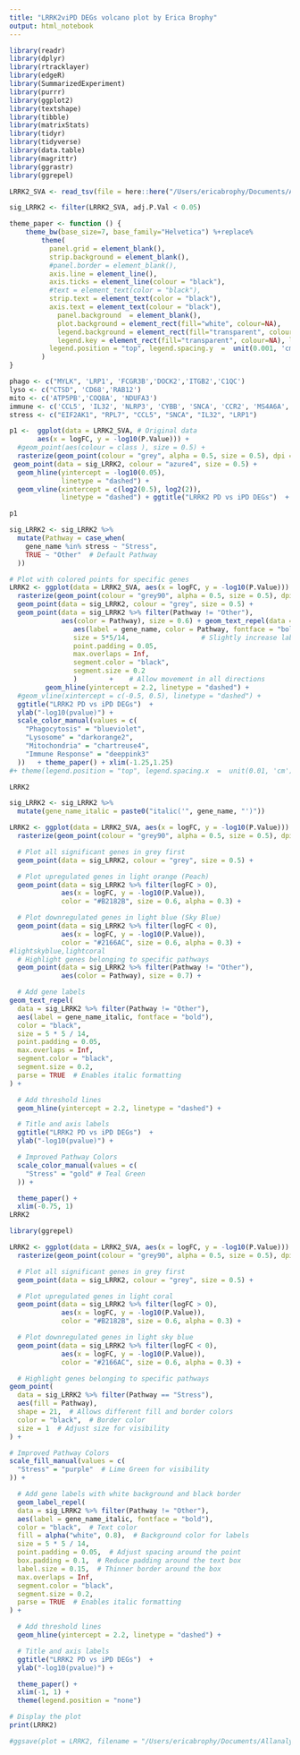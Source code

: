 ```yaml
---
title: "LRRK2viPD DEGs volcano plot by Erica Brophy"
output: html_notebook
---
```



```r
library(readr)
library(dplyr)
library(rtracklayer)
library(edgeR)
library(SummarizedExperiment)
library(purrr)
library(ggplot2)
library(textshape)
library(tibble)
library(matrixStats)
library(tidyr)
library(tidyverse)
library(data.table)
library(magrittr)
library(ggrastr)
library(ggrepel)
```

```r
LRRK2_SVA <- read_tsv(file = here::here("/Users/ericabrophy/Documents/Allanalysis_results_121824_BioPD_Erica/SVA/LRRK2viPD_SVA_DEGs.tsv"))

sig_LRRK2 <- filter(LRRK2_SVA, adj.P.Val < 0.05)
```

```r
theme_paper <- function () { 
    theme_bw(base_size=7, base_family="Helvetica") %+replace% 
        theme(
          panel.grid = element_blank(),
          strip.background = element_blank(),
          #panel.border = element_blank(),
          axis.line = element_line(),
          axis.ticks = element_line(colour = "black"),
          #text = element_text(color = "black"), 
          strip.text = element_text(color = "black"),
          axis.text = element_text(colour = "black"),
            panel.background  = element_blank(),
            plot.background = element_rect(fill="white", colour=NA), 
            legend.background = element_rect(fill="transparent", colour=NA),
            legend.key = element_rect(fill="transparent", colour=NA), legend.text = element_text(size = 4), 
          legend.position = "top", legend.spacing.y  =  unit(0.001, 'cm')
        )
}
```

```r
phago <- c("MYLK", 'LRP1', 'FCGR3B','DOCK2','ITGB2','C1QC')
lyso <- c("CTSD", 'CD68','RAB12')
mito <- c('ATP5PB','COQ8A', 'NDUFA3')
immune <- c('CCL5', 'IL32', 'NLRP3', 'CYBB', 'SNCA', 'CCR2', 'MS4A6A', 'NOD2', 'NLRP12')
stress <- c("EIF2AK1", "RPL7", "CCL5", "SNCA", "IL32", "LRP1")
```

```r
p1 <-  ggplot(data = LRRK2_SVA, # Original data  
       aes(x = logFC, y = -log10(P.Value))) + 
  #geom_point(aes(colour = class ), size = 0.5) +
  rasterize(geom_point(colour = "grey", alpha = 0.5, size = 0.5), dpi = 600) + 
 geom_point(data = sig_LRRK2, colour = "azure4", size = 0.5) +
  geom_hline(yintercept = -log10(0.05),
             linetype = "dashed") + 
  geom_vline(xintercept = c(log2(0.5), log2(2)),
             linetype = "dashed") + ggtitle("LRRK2 PD vs iPD DEGs")  + ylab("-log10(pvalue)") + theme_paper()

p1
```

```r
sig_LRRK2 <- sig_LRRK2 %>%
  mutate(Pathway = case_when(
    gene_name %in% stress ~ "Stress",
    TRUE ~ "Other"  # Default Pathway
  ))

# Plot with colored points for specific genes
LRRK2 <- ggplot(data = LRRK2_SVA, aes(x = logFC, y = -log10(P.Value))) +    
  rasterize(geom_point(colour = "grey90", alpha = 0.5, size = 0.5), dpi = 600) +  
  geom_point(data = sig_LRRK2, colour = "grey", size = 0.5) +   
  geom_point(data = sig_LRRK2 %>% filter(Pathway != "Other"), 
             aes(color = Pathway), size = 0.6) + geom_text_repel(data = sig_LRRK2 %>% filter(Pathway != "Other"), 
                aes(label = gene_name, color = Pathway, fontface = "bold"), 
                size = 5*5/14,                  # Slightly increase label size
                point.padding = 0.05, 
                max.overlaps = Inf, 
                segment.color = "black", 
                segment.size = 0.2
                )        +    # Allow movement in all directions
         geom_hline(yintercept = 2.2, linetype = "dashed") +    
  #geom_vline(xintercept = c(-0.5, 0.5), linetype = "dashed") + 
  ggtitle("LRRK2 PD vs iPD DEGs")  + 
  ylab("-log10(pvalue)") + 
  scale_color_manual(values = c(
    "Phagocytosis" = "blueviolet", 
    "Lysosome" = "darkorange2", 
    "Mitochondria" = "chartreuse4", 
    "Immune Response" = "deeppink3"
  ))   + theme_paper() + xlim(-1.25,1.25)
#+ theme(legend.position = "top", legend.spacing.x  =  unit(0.01, 'cm')) 

LRRK2
```

```r
sig_LRRK2 <- sig_LRRK2 %>%
  mutate(gene_name_italic = paste0("italic('", gene_name, "')"))

LRRK2 <- ggplot(data = LRRK2_SVA, aes(x = logFC, y = -log10(P.Value))) +    
  rasterize(geom_point(colour = "grey90", alpha = 0.5, size = 0.5), dpi = 600) +  

  # Plot all significant genes in grey first
  geom_point(data = sig_LRRK2, colour = "grey", size = 0.5) +  

  # Plot upregulated genes in light orange (Peach)
  geom_point(data = sig_LRRK2 %>% filter(logFC > 0), 
             aes(x = logFC, y = -log10(P.Value)), 
             color = "#B2182B", size = 0.6, alpha = 0.3) +  

  # Plot downregulated genes in light blue (Sky Blue)
  geom_point(data = sig_LRRK2 %>% filter(logFC < 0), 
             aes(x = logFC, y = -log10(P.Value)), 
             color = "#2166AC", size = 0.6, alpha = 0.3) +  
#lightskyblue,lightcoral
  # Highlight genes belonging to specific pathways
  geom_point(data = sig_LRRK2 %>% filter(Pathway != "Other"), 
             aes(color = Pathway), size = 0.7) +  

  # Add gene labels
geom_text_repel(
  data = sig_LRRK2 %>% filter(Pathway != "Other"), 
  aes(label = gene_name_italic, fontface = "bold"), 
  color = "black", 
  size = 5 * 5 / 14, 
  point.padding = 0.05, 
  max.overlaps = Inf, 
  segment.color = "black", 
  segment.size = 0.2, 
  parse = TRUE  # Enables italic formatting
) +    

  # Add threshold lines
  geom_hline(yintercept = 2.2, linetype = "dashed") +    

  # Title and axis labels
  ggtitle("LRRK2 PD vs iPD DEGs")  + 
  ylab("-log10(pvalue)") +  

  # Improved Pathway Colors
  scale_color_manual(values = c(
    "Stress" = "gold" # Teal Green
  )) +  

  theme_paper() + 
  xlim(-0.75, 1)
LRRK2
```


```r
library(ggrepel)

LRRK2 <- ggplot(data = LRRK2_SVA, aes(x = logFC, y = -log10(P.Value))) +    
  rasterize(geom_point(colour = "grey90", alpha = 0.5, size = 0.5), dpi = 600) +   

  # Plot all significant genes in grey first
  geom_point(data = sig_LRRK2, colour = "grey", size = 0.5) +   

  # Plot upregulated genes in light coral
  geom_point(data = sig_LRRK2 %>% filter(logFC > 0), 
             aes(x = logFC, y = -log10(P.Value)), 
             color = "#B2182B", size = 0.6, alpha = 0.3) +   

  # Plot downregulated genes in light sky blue
  geom_point(data = sig_LRRK2 %>% filter(logFC < 0), 
             aes(x = logFC, y = -log10(P.Value)), 
             color = "#2166AC", size = 0.6, alpha = 0.3) +   

  # Highlight genes belonging to specific pathways
geom_point(
  data = sig_LRRK2 %>% filter(Pathway == "Stress"),  
  aes(fill = Pathway),  
  shape = 21,  # Allows different fill and border colors
  color = "black",  # Border color
  size = 1  # Adjust size for visibility
) +  

# Improved Pathway Colors
scale_fill_manual(values = c(  
  "Stress" = "purple"  # Lime Green for visibility
)) +  

  # Add gene labels with white background and black border
  geom_label_repel(
  data = sig_LRRK2 %>% filter(Pathway != "Other"), 
  aes(label = gene_name_italic, fontface = "bold"), 
  color = "black",  # Text color
  fill = alpha("white", 0.8),  # Background color for labels
  size = 5 * 5 / 14, 
  point.padding = 0.05,  # Adjust spacing around the point
  box.padding = 0.1,  # Reduce padding around the text box
  label.size = 0.15,  # Thinner border around the box
  max.overlaps = Inf, 
  segment.color = "black", 
  segment.size = 0.2, 
  parse = TRUE  # Enables italic formatting
) +    

  # Add threshold lines
  geom_hline(yintercept = 2.2, linetype = "dashed") +    

  # Title and axis labels
  ggtitle("LRRK2 PD vs iPD DEGs")  + 
  ylab("-log10(pvalue)") +   

  theme_paper() +  
  xlim(-1, 1) + 
  theme(legend.position = "none")

# Display the plot
print(LRRK2)
```

```r
#ggsave(plot = LRRK2, filename = "/Users/ericabrophy/Documents/Allanalysis_results_121824_BioPD_Erica/Figures/FIgure2_DE/LRRK2_DE.pdf", width = 75, height = 75, units = "mm")
```




